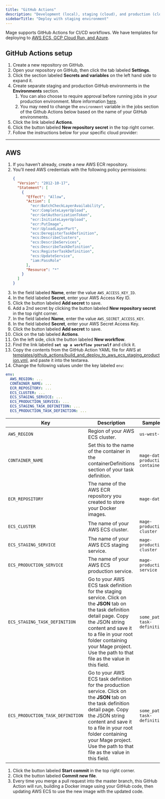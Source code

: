 ```yaml
---
title: "GitHub Actions"
description: "Development (local), staging (cloud), and production (cloud) using GitHub Actions"
sidebarTitle: "Deploy with staging environment"
---
```


Mage supports GitHub Actions for CI/CD workflows. We have templates for deploying to [AWS ECS, GCP Cloud Run, and Azure](https://github.com/mage-ai/mage-ai/tree/master/templates/github_actions).

## GitHub Actions setup

1. Create a new repository on GitHub.
2. Open your repository on GitHub, then click the tab labeled **Settings**.
3. Click the section labeled **Secrets and variables** on the left hand side to expand it.
4. Create separate staging and production GitHub environments in the **Environments** section.
    1. You can also choose to require approval before running jobs in your production environment.
    More information [here](https://docs.github.com/en/actions/deployment/targeting-different-environments/using-environments-for-deployment#required-reviewers).
    2. You may need to change the `environment` variable in the jobs section of the Github Actions below
    based on the name of your GitHub environments.
5. Click the link labeled **Actions**.
6. Click the button labeled **New repository secret** in the top right corner.
7. Follow the instructions below for your specific cloud provider:

---

## AWS

1. If you haven’t already, create a new AWS ECR repository.
2. You’ll need AWS credentials with the following policy permissions:
    ```json
    {
      "Version": "2012-10-17",
      "Statement": [
        {
          "Effect": "Allow",
          "Action": [
            "ecr:BatchCheckLayerAvailability",
            "ecr:CompleteLayerUpload",
            "ecr:GetAuthorizationToken",
            "ecr:InitiateLayerUpload",
            "ecr:PutImage",
            "ecr:UploadLayerPart",
            "ecs:DeregisterTaskDefinition",
            "ecs:DescribeClusters",
            "ecs:DescribeServices",
            "ecs:DescribeTaskDefinition",
            "ecs:RegisterTaskDefinition",
            "ecs:UpdateService",
            "iam:PassRole"
          ],
          "Resource": "*"
        }
      ]
    }
    ```
3. In the field labeled **Name**, enter the value `AWS_ACCESS_KEY_ID`.
4. In the field labeled **Secret**, enter your AWS Access Key ID.
5. Click the button labeled **Add secret** to save.
6. Add a 2nd secret by clicking the button labeled **New repository secret** in
   the top right corner.
7. In the field labeled **Name**, enter the value `AWS_SECRET_ACCESS_KEY`.
8. In the field labeled **Secret**, enter your AWS Secret Access Key.
9. Click the button labeled **Add secret** to save.
10. Click on the tab labeled **Actions**.
11. On the left side, click the button labeled **New workflow**.
12. Find the link labeled **`set up a workflow yourself`** and click it.
13. Copy the contents from the GitHub Action YAML file for AWS at
    [templates/github_actions/build_and_deploy_to_aws_ecs_staging_production.yml](https://github.com/mage-ai/mage-ai/blob/master/templates/github_actions/build_and_deploy_to_aws_ecs_staging_production.yml),
    and paste it into the textarea.
14. Change the following values under the key labeled `env`:

```yaml
env:
  AWS_REGION: ...
  CONTAINER_NAME: ...
  ECR_REPOSITORY: ...
  ECS_CLUSTER: ...
  ECS_STAGING_SERVICE: ...
  ECS_PRODUCTION_SERVICE: ...
  ECS_STAGING_TASK_DEFINITION: ...
  ECS_PRODUCTION_TASK_DEFINITION: ...
```

| Key                               | Description                                                                                                                                                                                                                                                                                   | Sample value                         |
| --------------------------------- | --------------------------------------------------------------------------------------------------------------------------------------------------------------------------------------------------------------------------------------------------------------------------------------------- | ------------------------------------ |
| `AWS_REGION`                      | Region of your AWS ECS cluster.                                                                                                                                                                                                                                                               | `us-west-2`                          |
| `CONTAINER_NAME`                  | Set this to the name of the container in the containerDefinitions section of your task definition.                                                                                                                                                                                            | `mage-data-production-container`     |
| `ECR_REPOSITORY`                  | The name of the AWS ECR repository you created to store your Docker images.                                                                                                                                                                                                                   | `mage-data`                          |
| `ECS_CLUSTER`                     | The name of your AWS ECS cluster.                                                                                                                                                                                                                                                             | `mage-production-cluster`            |
| `ECS_STAGING_SERVICE`             | The name of your AWS ECS staging service.                                                                                                                                                                                                                                                     | `mage-production-cluster`            |
| `ECS_PRODUCTION_SERVICE`          | The name of your AWS ECS production service.                                                                                                                                                                                                                                                  | `mage-production-ecs-service`        |
| `ECS_STAGING_TASK_DEFINITION`     | Go to your AWS ECS task definition for the staging service. Click on the **JSON** tab on the task definition detail page. Copy the JSON string content and save it to a file in your root folder containing your Mage project. Use the path to that file as the value in this field.          | `some_path/ecs-task-definition.json` |
| `ECS_PRODUCTION_TASK_DEFINITION`  | Go to your AWS ECS task definition for the production service. Click on the **JSON** tab on the task definition detail page. Copy the JSON string content and save it to a file in your root folder containing your Mage project. Use the path to that file as the value in this field.       | `some_path/ecs-task-definition.json` |

1. Click the button labeled **Start commit** in the top right corner.
1. Click the button labeled **Commit new file**.
1. Every time you merge a pull request into the master branch, this GitHub
   Action will run, building a Docker image using your GitHub code, then
   updating AWS ECS to use the new image with the updated code.
